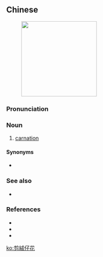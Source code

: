 {{also|剪绒仔花}}
==Chinese==
{{zh-forms|s=剪绒仔花|type=211}}
[[File:Gartennelke 1.jpg|200px|thumb|right|{{lang|zh|剪絨仔花}}]]

===Pronunciation===
{{zh-pron
|mn=chián-jiông-仔-hoe
|cat=n
}}

===Noun===
{{zh-noun}}

# {{lb|zh|Min Nan}} [[carnation]]

====Synonyms====
* {{zh-l|剪絨花}}

===See also===
* {{qualifier|Mandarin}} {{zh-l|康乃馨}}

===References===
* {{pedialite|chián-jiông-hoe|lang=nan}}
* {{pedialite|dianthus caryophyllus}}
* {{cite-web
|url=http://203.64.42.21/iug/ungian/SoannTeng/chil/taihoa.asp
|title=剪絨仔花
|work=台文／華文線頂辭典 (Tai-bûn Hôa-bûn sòaⁿ-téng sû-tián)
|language=Min Nan/Mandarin
|accessdate=2009-05-10}}

[[ko:剪絨仔花]]